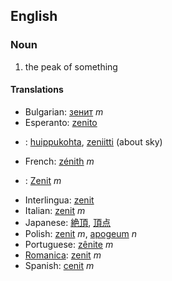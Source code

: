 ==English==

===Noun===

# the peak of something

====Translations====
*Bulgarian: [[зенит]] ''m''
*Esperanto: [[zenito]]
*{{fi}}: [[huippukohta]], [[zeniitti]] (about sky)
*French: [[zénith]] ''m''
*{{de}}: [[Zenit]] ''m''
*Interlingua: [[zenit]]
*Italian: [[zenit]] ''m''
*Japanese: [[絶頂]], [[頂点]]
*Polish: [[zenit]] ''m'', [[apogeum]] ''n''
*Portuguese: [[zênite]] ''m''
*[[Romanica]]: [[zenit]] ''m''
*Spanish: [[cenit]] ''m''